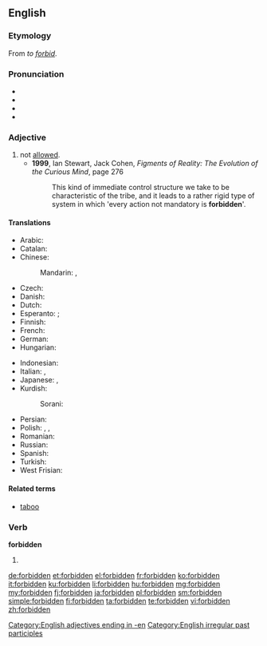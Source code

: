 ==English==
{{wikipedia}}

===Etymology===
From ''to [[forbid]]''.

===Pronunciation===
* {{IPA|/fɝˈbɪdən/}}
* {{audio|En-uk-forbidden.ogg|Audio (UK)}}
* {{rhymes|ɪdən}}
* {{audio|En-us-forbidden.ogg|Audio, US}}

===Adjective===
{{en-adj}}

# not [[allowed]].
#* '''1999''', Ian Stewart, Jack Cohen, ''Figments of Reality: The Evolution of the Curious Mind'', page 276
#*: This kind of immediate control structure we take to be characteristic of the tribe, and it leads to a rather rigid type of system in which 'every action not mandatory is '''forbidden''''.

====Translations====
{{trans-top|not allowed}}
* Arabic: {{t|ar|ممنوع|tr=mamnuu`}}
* Catalan: {{t-|ca|prohibit|m}}
* Chinese:
*: Mandarin: {{t|cmn|被禁止|tr=bèi jìnzhǐ|sc=Hani}},  {{t-|cmn|禁止|tr=jìnzhǐ|sc=Hani}}
* Czech: {{t|cs|zakázaný}}
* Danish: {{t-|da|forbudt}}
* Dutch: {{t+|nl|verboden}}
* Esperanto: {{t-|eo|malpermesa|xs=Esperanto}}; {{t-|eo|malpermesita|xs=Esperanto}}
* Finnish: {{t+|fi|kielletty}}
* French: {{t+|fr|interdit}}
* German: {{t+|de|verboten}}
* Hungarian: {{t+|hu|tilos}}
{{trans-mid}}
* Indonesian: {{t-|id|dilarang|xs=Indonesian}}
* Italian: {{t+|it|vietato}},  {{t+|it|proibito}}
* Japanese: {{t|ja|禁じられた|tr=kinjirareta}},  {{t|ja|禁止の|tr=kinshi-no}}
* Kurdish:
*: Sorani: {{t|ku|قه‌ده‌غه‌|tr=qadagha|sc=ku-Arab}}
* Persian: {{t|fa|ممنوعه|sc=fa-Arab}}
* Polish: {{t|pl|zabroniony|m}}, {{t|pl|zakazany|m}}, {{t|pl|wzbroniony|m}}
* Romanian: {{t-|ro|interzis}}
* Russian: {{t|ru|запрещённый|tr=zapreščónnyj}}
* Spanish: {{t+|es|prohibido|m}}
* Turkish: {{t|tr|yasak}}
* West Frisian: {{t|fy|ferbean|xs=West Frisian}}
{{trans-bottom}}

====Related terms====
* [[taboo]]

===Verb===
'''forbidden'''

# {{past participle of|forbid}}

[[Category:English adjectives ending in -en]]
[[Category:English irregular past participles]]

[[de:forbidden]]
[[et:forbidden]]
[[el:forbidden]]
[[fr:forbidden]]
[[ko:forbidden]]
[[it:forbidden]]
[[ku:forbidden]]
[[li:forbidden]]
[[hu:forbidden]]
[[mg:forbidden]]
[[my:forbidden]]
[[fj:forbidden]]
[[ja:forbidden]]
[[pl:forbidden]]
[[sm:forbidden]]
[[simple:forbidden]]
[[fi:forbidden]]
[[ta:forbidden]]
[[te:forbidden]]
[[vi:forbidden]]
[[zh:forbidden]]